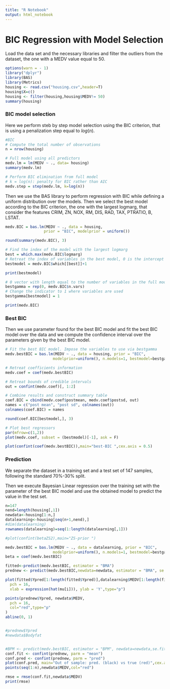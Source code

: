 ---
title: "R Notebook"
output: html_notebook
---

# BIC Regression with Model Selection

Load the data set and the necessary libraries and filter the outliers from the dataset, the one with a MEDV value equal to 50.

```{r}
options(warn = - 1)  
library("dplyr")
library(BAS)
library(Metrics)
housing <- read.csv("housing.csv",header=T)
housing$X=c()
housing <- filter(housing,housing$MEDV!= 50)
summary(housing)
```

### BIC model selection

Here we perform steb by step model selection using the BIC criterion, that is using a penalization step equal to $log(n)$.

```{r}
#BIC
# Compute the total number of observations
n = nrow(housing)

# Full model using all predictors
medv.lm = lm(MEDV ~ ., data= housing)
summary(medv.lm)

# Perform BIC elimination from full model
# k = log(n): penalty for BIC rather than AIC
medv.step = step(medv.lm, k=log(n))
```

Then we use the BAS library to perform regression with BIC while defining a uniform distribution over the models. Then we select the best model according to the BIC criterion, the one with the largest logmarg, that consider the features CRIM, ZN, NOX, RM, DIS, RAD, TAX, PTRATIO, B, LSTAT.

```{r}
medv.BIC = bas.lm(MEDV ~ ., data = housing,
                 prior = "BIC", modelprior = uniform())

round(summary(medv.BIC), 3)

# Find the index of the model with the largest logmarg
best = which.max(medv.BIC$logmarg)
# Retreat the index of variables in the best model, 0 is the intercept index
bestmodel = medv.BIC$which[[best]]+1

print(bestmodel)

# 0 vector with length equal to the number of variables in the full model
bestgamma = rep(0, medv.BIC$n.vars)
# Change the indicator to 1 where variables are used
bestgamma[bestmodel] = 1

print(medv.BIC)
```

### Best BIC

Then we use parameter found for the best BIC model and fit the best BIC model over the data and we compute the confidence interval over the parameters given by the best BIC model.

```{r}
# Fit the best BIC model. Impose the variables to use via bestgamma
medv.bestBIC = bas.lm(MEDV ~ ., data = housing, prior = "BIC",
                     modelprior=uniform(), n.models=1, bestmodel=bestgamma)

# Retreat coefficients information
medv.coef = coef(medv.bestBIC)

# Retreat bounds of credible intervals
out = confint(medv.coef)[, 1:2]

# Combine results and construct summary table
coef.BIC = cbind(medv.coef$postmean, medv.coef$postsd, out)
names = c("post mean", "post sd", colnames(out))
colnames(coef.BIC) = names

round(coef.BIC[bestmodel,], 3)

# Plot best regressors
par(mfrow=c(1,2))
plot(medv.coef, subset = (bestmodel)[-1], ask = F)
```

```{r}
plot(confint(coef(medv.bestBIC)),main="best-BIC ",cex.axis = 0.5)

```

### Prediction

We separate the dataset in a training set and a test set of 147 samples, following the standard 70%-30% split.

Then we execute Bayesian Linear regression over the training set with the parameter of the best BIC model and use the obtained model to predict the value in the test set.

```{r}
n=147
nend=length(housing[,1])
newdata<-housing[1:n,]
datalearning<-housing[seq(n+1,nend),]
#dim(datalearning)
rownames(datalearning)=seq(1:length(datalearning[,1]))

#plot(confint(betaZS2),main="ZS-prior ")

medv.bestBIC = bas.lm(MEDV ~ ., data = datalearning, prior = "BIC",
                     modelprior=uniform(), n.models=1, bestmodel=bestgamma)
beta = coef(medv.bestBIC)

fitted<-predict(medv.bestBIC, estimator = "BMA")
prednew <- predict(medv.bestBIC,newdata=newdata, estimator = "BMA", se.fit=TRUE)

plot(fitted$Ypred[1:length(fitted$Ypred)],datalearning$MEDV[1:length(fitted$Ypred)],
  pch = 16,
  xlab = expression(hat(mu[i])), ylab = 'Y',type="p")

points(prednew$Ypred, newdata$MEDV,
  pch = 16,
  col="red",type="p"
)
abline(0, 1)


#prednew$Ypred 
#newdata$Bodyfat


#BPM <- predict(medv.bestBIC, estimator = "BPM", newdata=newdata,se.fit = TRUE)
conf.fit <- confint(prednew, parm = "mean")
conf.pred <- confint(prednew, parm = "pred")
plot(conf.pred, main="Out of sample: pred. (black) vs true (red)",cex.axis = 0.5)
points(seq(1:n),newdata$MEDV,col="red")

rmse = rmse(conf.fit,newdata$MEDV)
print(rmse)
```
